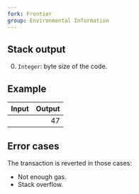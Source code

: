 ```yaml
---
fork: Frontier
group: Environmental Information
---
```


## Stack output

0. `Integer`: byte size of the code.

## Example

| Input | Output |
|------:|-------:|
|  | 47 |

## Error cases

The transaction is reverted in those cases:
- Not enough gas.
- Stack overflow.
